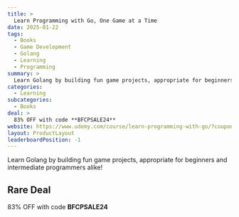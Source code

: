 ```yaml
---
title: >
  Learn Programming with Go, One Game at a Time
date: 2025-01-22
tags:
  - Books
  - Game Development
  - Golang
  - Learning
  - Programming
summary: >
  Learn Golang by building fun game projects, appropriate for beginners and intermediate programmers alike!
categories:
  - Learning
subcategories:
  - Books
deal: >
  83% OFF with code **BFCPSALE24**
website: https://www.udemy.com/course/learn-programming-with-go/?couponCode=BFCPSALE24
layout: ProductLayout
leaderboardPosition: -1
---
```

Learn Golang by building fun game projects, appropriate for beginners and intermediate programmers alike!

## Rare Deal

83% OFF with code **BFCPSALE24**

